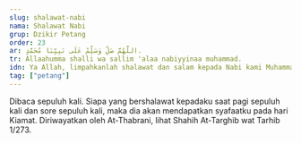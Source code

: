 ```yaml
---
slug: shalawat-nabi
nama: Shalawat Nabi
grup: Dzikir Petang
order: 23
ar: اللَّهُمَّ صَلِّ وَسَلِّمْ عَلَى نَبِيِّنَا مُحَمَّدٍ.
tr: Allaahumma shalli wa sallim 'alaa nabiyyinaa muhammad.
idn: Ya Allah, limpahkanlah shalawat dan salam kepada Nabi kami Muhammad ﷺ.
tag: ["petang"]
---
```


Dibaca sepuluh kali. Siapa yang bershalawat kepadaku saat pagi sepuluh kali dan sore sepuluh kali, maka dia akan mendapatkan syafaatku pada hari Kiamat. Diriwayatkan oleh At-Thabrani, lihat Shahih At-Targhib wat Tarhib 1/273.
